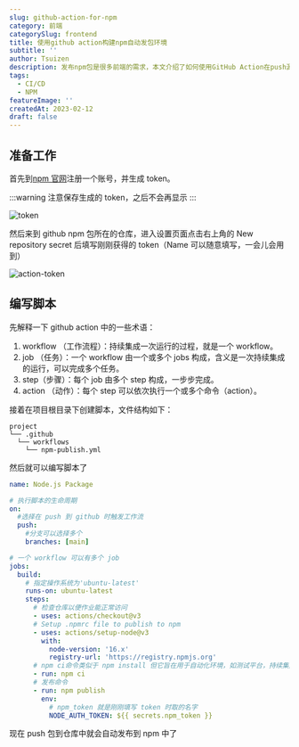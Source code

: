 ```yaml
---
slug: github-action-for-npm
category: 前端
categorySlug: frontend
title: 使用github action构建npm自动发包环境
subtitle: ''
author: Tsuizen
description: 发布npm包是很多前端的需求，本文介绍了如何使用GitHub Action在push源文件后自动发布npm包，省略手动发布的过程。
tags:
  - CI/CD
  - NPM
featureImage: ''
createdAt: 2023-02-12
draft: false
---
```


## 准备工作

首先到[npm 官网](https://www.npmjs.com/)注册一个账号，并生成 token。

:::warning
注意保存生成的 token，之后不会再显示
:::

![token](/images/posts-images/github-action-for-npm/npm.png)

然后来到 github npm 包所在的仓库，进入设置页面点击右上角的 New repository secret 后填写刚刚获得的 token（Name 可以随意填写，一会儿会用到）

![action-token](/images/posts-images/github-action-for-npm/action-key.png)

## 编写脚本

先解释一下 github action 中的一些术语：

1. workflow （工作流程）：持续集成一次运行的过程，就是一个 workflow。
2. job （任务）：一个 workflow 由一个或多个 jobs 构成，含义是一次持续集成的运行，可以完成多个任务。
3. step（步骤）：每个 job 由多个 step 构成，一步步完成。
4. action （动作）：每个 step 可以依次执行一个或多个命令（action）。

接着在项目根目录下创建脚本，文件结构如下：

```struct
project
└── .github
  └── workflows
    └── npm-publish.yml
```

然后就可以编写脚本了

```yml
name: Node.js Package

# 执行脚本的生命周期
on:
  #选择在 push 到 github 时触发工作流
  push:
    #分支可以选择多个
    branches: [main]

# 一个 workflow 可以有多个 job
jobs:
  build:
    # 指定操作系统为'ubuntu-latest'
    runs-on: ubuntu-latest
    steps:
      # 检查仓库以便作业能正常访问
      - uses: actions/checkout@v3
      # Setup .npmrc file to publish to npm
      - uses: actions/setup-node@v3
        with:
          node-version: '16.x'
          registry-url: 'https://registry.npmjs.org'
      # npm ci命令类似于 npm install 但它旨在用于自动化环境，如测试平台，持续集成和部署，可以帮助捕获由大多数 npm 用户的增量安装的本地环境引起的错误或不一致
      - run: npm ci
      # 发布命令
      - run: npm publish
        env:
          # npm_token 就是刚刚填写 token 时取的名字
          NODE_AUTH_TOKEN: ${{ secrets.npm_token }}
```

现在 push 包到仓库中就会自动发布到 npm 中了
